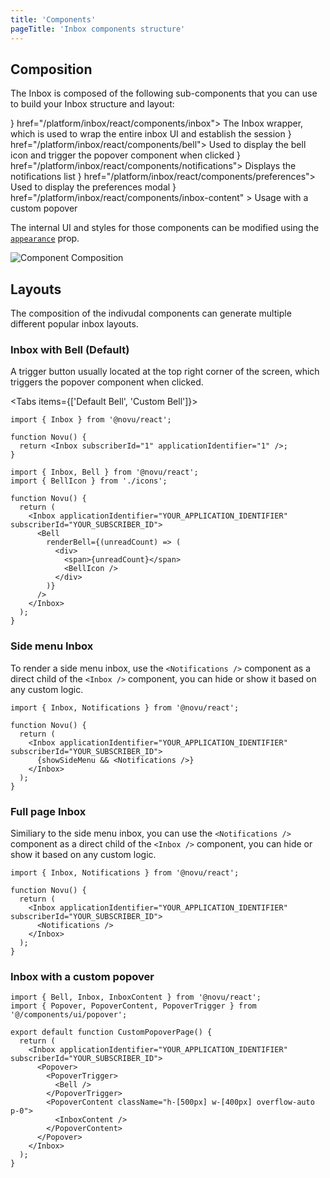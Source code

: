 ```yaml
---
title: 'Components'
pageTitle: 'Inbox components structure'
---
```



## Composition

The Inbox is composed of the following sub-components that you can use to build your Inbox structure and layout:

<Cards>
  <Card title="Inbox" icon={<Layout />} href="/platform/inbox/react/components/inbox">
    The Inbox wrapper, which is used to wrap the entire inbox UI and establish the session
  </Card>
  <Card title="Bell" icon={<Bell />} href="/platform/inbox/react/components/bell">
    Used to display the bell icon and trigger the popover component when clicked
  </Card>
  <Card title="Notifications" icon={<Code />} href="/platform/inbox/react/components/notifications">
    Displays the notifications list
  </Card>
  <Card title="Preferences" icon={<Sliders />} href="/platform/inbox/react/components/preferences">
    Used to display the preferences modal
  </Card>
  <Card
    title="InboxContent"
    icon={<Layout />}
    href="/platform/inbox/react/components/inbox-content"
  >
    Usage with a custom popover
  </Card>
</Cards>

The internal UI and styles for those components can be modified using the [`appearance`](/platform/inbox/react/styling#appearance-prop) prop.

<img src="/images/inbox/component_composition.png" alt="Component Composition" />

## Layouts

The composition of the indivudal components can generate multiple different popular inbox layouts.

### Inbox with Bell (Default)

A trigger button usually located at the top right corner of the screen, which triggers the popover component when clicked.

<Tabs items={['Default Bell', 'Custom Bell']}>
  <Tab>

```tsx
import { Inbox } from '@novu/react';

function Novu() {
  return <Inbox subscriberId="1" applicationIdentifier="1" />;
}
```

  </Tab>
  <Tab>

```tsx
import { Inbox, Bell } from '@novu/react';
import { BellIcon } from './icons';

function Novu() {
  return (
    <Inbox applicationIdentifier="YOUR_APPLICATION_IDENTIFIER" subscriberId="YOUR_SUBSCRIBER_ID">
      <Bell
        renderBell={(unreadCount) => (
          <div>
            <span>{unreadCount}</span>
            <BellIcon />
          </div>
        )}
      />
    </Inbox>
  );
}
```

  </Tab>
</Tabs>

### Side menu Inbox

To render a side menu inbox, use the `<Notifications />` component as a direct child of the `<Inbox />` component, you can hide or show it based on any custom logic.

```tsx
import { Inbox, Notifications } from '@novu/react';

function Novu() {
  return (
    <Inbox applicationIdentifier="YOUR_APPLICATION_IDENTIFIER" subscriberId="YOUR_SUBSCRIBER_ID">
      {showSideMenu && <Notifications />}
    </Inbox>
  );
}
```

### Full page Inbox

Similiary to the side menu inbox, you can use the `<Notifications />` component as a direct child of the `<Inbox />` component, you can hide or show it based on any custom logic.

```tsx
import { Inbox, Notifications } from '@novu/react';

function Novu() {
  return (
    <Inbox applicationIdentifier="YOUR_APPLICATION_IDENTIFIER" subscriberId="YOUR_SUBSCRIBER_ID">
      <Notifications />
    </Inbox>
  );
}
```

### Inbox with a custom popover

```tsx
import { Bell, Inbox, InboxContent } from '@novu/react';
import { Popover, PopoverContent, PopoverTrigger } from '@/components/ui/popover';

export default function CustomPopoverPage() {
  return (
    <Inbox applicationIdentifier="YOUR_APPLICATION_IDENTIFIER" subscriberId="YOUR_SUBSCRIBER_ID">
      <Popover>
        <PopoverTrigger>
          <Bell />
        </PopoverTrigger>
        <PopoverContent className="h-[500px] w-[400px] overflow-auto p-0">
          <InboxContent />
        </PopoverContent>
      </Popover>
    </Inbox>
  );
}
```
